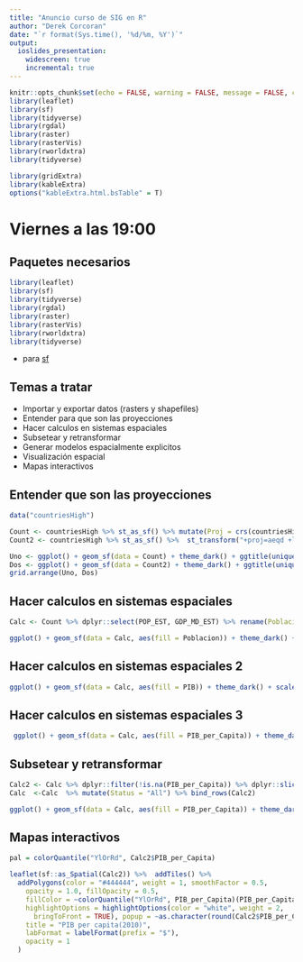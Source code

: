 ```yaml
---
title: "Anuncio curso de SIG en R"
author: "Derek Corcoran"
date: "`r format(Sys.time(), '%d/%m, %Y')`"
output:
  ioslides_presentation:
    widescreen: true
    incremental: true
---
```


```r
knitr::opts_chunk$set(echo = FALSE, warning = FALSE, message = FALSE, cache = FALSE, tidy = TRUE, tidy.opts= list(blank = FALSE, width.cutoff = 60))
library(leaflet)
library(sf)
library(tidyverse)
library(rgdal)
library(raster)
library(rasterVis)
library(rworldxtra)
library(tidyverse)

library(gridExtra)
library(kableExtra)
options("kableExtra.html.bsTable" = T)
```

# Viernes a las 19:00

## Paquetes necesarios

```r
library(leaflet)
library(sf)
library(tidyverse)
library(rgdal)
library(raster)
library(rasterVis)
library(rworldxtra)
library(tidyverse)
```

* para [sf](https://r-spatial.github.io/sf/)

## Temas a tratar {.build}

* Importar y exportar datos (rasters y shapefiles)
* Entender para que son las proyecciones
* Hacer calculos en sistemas espaciales
* Subsetear y retransformar 
* Generar modelos espacialmente explicitos
* Visualización espacial
* Mapas interactivos

## Entender que son las proyecciones

```r
data("countriesHigh")

Count <- countriesHigh %>% st_as_sf() %>% mutate(Proj = crs(countriesHigh) %>% as.character())
Count2 <- countriesHigh %>% st_as_sf() %>%  st_transform("+proj=aeqd +lon_0=0 +lat_0=0 +datum=WGS84 +units=m +no_defs") %>% mutate(Proj = "+proj=aeqd +lon_0=0 +lat_0=0 +datum=WGS84 +units=m +no_defs")
```

```r
Uno <- ggplot() + geom_sf(data = Count) + theme_dark() + ggtitle(unique(Count$Proj))
Dos <- ggplot() + geom_sf(data = Count2) + theme_dark() + ggtitle(unique(Count$Proj2))
grid.arrange(Uno, Dos)
```
 
## Hacer calculos en sistemas espaciales

```r
Calc <- Count %>% dplyr::select(POP_EST, GDP_MD_EST) %>% rename(Poblacion = POP_EST, PIB = GDP_MD_EST) %>% mutate(PIB = ifelse(PIB == -99, NA, PIB), PIB_per_Capita = PIB/Poblacion) 

ggplot() + geom_sf(data = Calc, aes(fill = Poblacion)) + theme_dark() + scale_fill_continuous(labels = scales::comma)#+ ggtitle("Pop")
```

## Hacer calculos en sistemas espaciales 2

```r
ggplot() + geom_sf(data = Calc, aes(fill = PIB)) + theme_dark() + scale_fill_continuous(labels = scales::comma)#+ ggtitle("Pop")
```

## Hacer calculos en sistemas espaciales 3

```r
 ggplot() + geom_sf(data = Calc, aes(fill = PIB_per_Capita)) + theme_dark() + scale_fill_continuous(labels = scales::comma)#+ ggtitle("Pop")
```

## Subsetear y retransformar

```r
Calc2 <- Calc %>% dplyr::filter(!is.na(PIB_per_Capita)) %>% dplyr::slice_max(PIB_per_Capita,n =  20) %>% mutate(Status = "top 20") 
Calc  <-Calc  %>% mutate(Status = "All") %>% bind_rows(Calc2)
```

```r
ggplot() + geom_sf(data = Calc, aes(fill = PIB_per_Capita)) + theme_dark() + scale_fill_continuous(labels = scales::comma) + facet_grid(Status~.)
```

## Mapas interactivos

```r
pal = colorQuantile("YlOrRd", Calc2$PIB_per_Capita)

leaflet(sf::as_Spatial(Calc2)) %>%  addTiles() %>%
  addPolygons(color = "#444444", weight = 1, smoothFactor = 0.5,
    opacity = 1.0, fillOpacity = 0.5,
    fillColor = ~colorQuantile("YlOrRd", PIB_per_Capita)(PIB_per_Capita),
    highlightOptions = highlightOptions(color = "white", weight = 2,
      bringToFront = TRUE), popup = ~as.character(round(Calc2$PIB_per_Capita,2))) %>%  addLegend("bottomright", pal = pal, values = ~PIB_per_Capita,
    title = "PIB per capita(2010)",
    labFormat = labelFormat(prefix = "$"),
    opacity = 1
  )
```